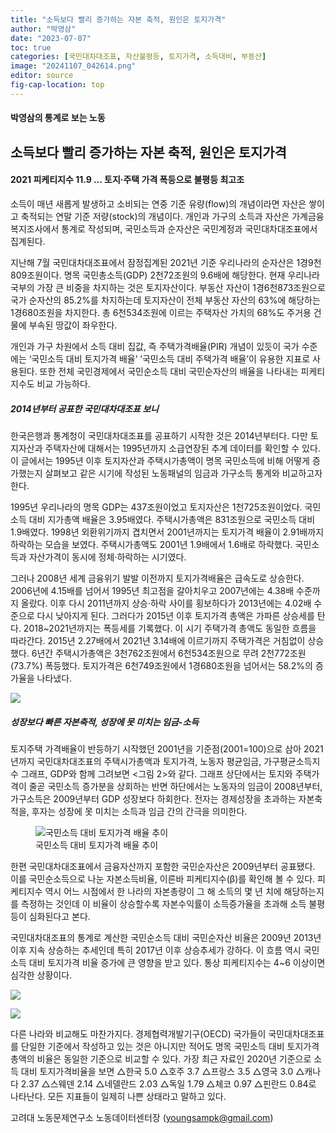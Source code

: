 ```yaml
---
title: "소득보다 빨리 증가하는 자본 축적, 원인은 토지가격"
author: "박영삼"
date: "2023-07-07"
toc: true
categories: [국민대차대조표, 자산불평등, 토지가격, 소득대비, 부동산]
image: "20241107_042614.png"
editor: source
fig-cap-location: top
---
```


#### 박영삼의 통계로 보는 노동

## 소득보다 빨리 증가하는 자본 축적, 원인은 토지가격

#### 2021 피케티지수 11.9 … 토지·주택 가격 폭등으로 불평등 최고조

소득이 매년 새롭게 발생하고 소비되는 연중 기준 유량(flow)의 개념이라면 자산은 쌓이고 축적되는 연말 기준 저량(stock)의 개념이다. 개인과 가구의 소득과 자산은 가계금융복지조사에서 통계로 작성되며, 국민소득과 순자산은 국민계정과 국민대차대조표에서 집계된다.

지난해 7월 국민대차대조표에서 잠정집계된 2021년 기준 우리나라의 순자산은 1경9천809조원이다. 명목 국민총소득(GDP) 2천72조원의 9.6배에 해당한다. 현재 우리나라 국부의 가장 큰 비중을 차지하는 것은 토지자산이다. 부동산 자산이 1경6천873조원으로 국가 순자산의 85.2%를 차지하는데 토지자산이 전체 부동산 자산의 63%에 해당하는 1경680조원을 차지한다. 총 6천534조원에 이르는 주택자산 가치의 68%도 주거용 건물에 부속된 땅값이 좌우한다.

개인과 가구 차원에서 소득 대비 집값, 즉 주택가격배율(PIR) 개념이 있듯이 국가 수준에는 ‘국민소득 대비 토지가격 배율’ ‘국민소득 대비 주택가격 배율’이 유용한 지표로 사용된다. 또한 전체 국민경제에서 국민순소득 대비 국민순자산의 배율을 나타내는 피케티지수도 비교 가능하다.

##### 2014년부터 공표한 국민대차대조표 보니

한국은행과 통계청이 국민대차대조표를 공표하기 시작한 것은 2014년부터다. 다만 토지자산과 주택자산에 대해서는 1995년까지 소급연장된 추계 데이터를 확인할 수 있다. 이 글에서는 1995년 이후 토지자산과 주택시가총액이 명목 국민소득에 비해 어떻게 증가했는지 살펴보고 같은 시기에 작성된 노동패널의 임금과 가구소득 통계와 비교하고자 한다.

1995년 우리나라의 명목 GDP는 437조원이었고 토지자산은 1천725조원이었다. 국민소득 대비 지가총액 배율은 3.95배였다. 주택시가총액은 831조원으로 국민소득 대비 1.9배였다. 1998년 외환위기까지 겹치면서 2001년까지는 토지가격 배율이 2.91배까지 하락하는 모습을 보였다. 주택시가총액도 2001년 1.9배에서 1.6배로 하락했다. 국민소득과 자산가격이 동시에 정체·하락하는 시기였다.

그러나 2008년 세계 금융위기 발발 이전까지 토지가격배율은 급속도로 상승한다. 2006년에 4.15배를 넘어서 1995년 최고점을 갈아치우고 2007년에는 4.38배 수준까지 올랐다. 이후 다시 2011년까지 상승·하락 사이를 횡보하다가 2013년에는 4.02배 수준으로 다시 낮아지게 된다. 그러다가 2015년 이후 토지가격 총액은 가파른 상승세를 탄다. 2018\~2021년까지는 폭등세를 기록했다. 이 시기 주택가격 총액도 동일한 흐름을 따라간다. 2015년 2.27배에서 2021년 3.14배에 이르기까지 주택가격은 거침없이 상승했다. 6년간 주택시가총액은 3천762조원에서 6천534조원으로 무려 2천772조원(73.7%) 폭등했다. 토지가격은 6천749조원에서 1경680조원을 넘어서는 58.2%의 증가율을 나타냈다.

![](20241107_043309.png){fig-align="center"}

##### 성장보다 빠른 자본축적, 성장에 못 미치는 임금-소득

토지주택 가격배율이 반등하기 시작했던 2001년을 기준점(2001=100)으로 삼아 2021년까지 국민대차대조표의 주택시가총액과 토지가격, 노동자 평균임금, 가구평균소득지수 그래프, GDP와 함께 그려보면 \<그림 2\>와 같다. 그래프 상단에서는 토지와 주택가격이 줄곧 국민소득 증가분을 상회하는 반면 하단에서는 노동자의 임금이 2008년부터, 가구소득은 2009년부터 GDP 성장보다 하회한다. 전자는 경제성장을 초과하는 자본축적을, 후자는 성장에 못 미치는 소득과 임금 간의 간극을 의미한다.

![국민소득 대비 토지가격 배율 추이](20241107_042614.png){fig-align="center"}

한편 국민대차대조표에서 금융자산까지 포함한 국민순자산은 2009년부터 공표됐다. 이를 국민순소득으로 나눈 자본소득비율, 이른바 피케티지수(β)를 확인해 볼 수 있다. 피케티지수 역시 어느 시점에서 한 나라의 자본총량이 그 해 소득의 몇 년 치에 해당하는지를 측정하는 것인데 이 비율이 상승할수록 자본수익률이 소득증가율을 초과해 소득 불평등이 심화된다고 본다.

국민대차대조표의 통계로 계산한 국민순소득 대비 국민순자산 비율은 2009년 2013년 이후 지속 상승하는 추세인데 특히 2017년 이후 상승추세가 강하다. 이 흐름 역시 국민소득 대비 토지가격 비율 증가에 큰 영향을 받고 있다. 통상 피케티지수는 4\~6 이상이면 심각한 상황이다.

![](20241107_043047.png){fig-align="center"}

![](20241107_043235.png){fig-align="center"}

다른 나라와 비교해도 마찬가지다. 경제협력개발기구(OECD) 국가들이 국민대차대조표를 단일한 기준에서 작성하고 있는 것은 아니지만 적어도 명목 국민소득 대비 토지가격 총액의 비율은 동일한 기준으로 비교할 수 있다. 가장 최근 자료인 2020년 기준으로 소득 대비 토지가격비율을 보면 △한국 5.0 △호주 3.7 △프랑스 3.5 △영국 3.0 △캐나다 2.37 △스웨덴 2.14 △네델란드 2.03 △독일 1.79 △체코 0.97 △핀란드 0.84로 나타난다. 모든 지표들이 일제히 나쁜 상태라고 말하고 있다.

고려대 노동문제연구소 노동데이터센터장 ([youngsampk\@gmail.com](youngsampk@gmail.com))\
